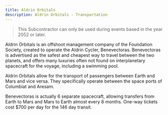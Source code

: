 ```yaml
---
title: Aldrin Orbitals
description: Aldrin Orbitals - Transportation
---
```


> This Subcontractor can only be used during events based in the year 2052 or later.

Aldrin Orbitals is an offshoot management company of the Foundation Society, created to operate the Aldrin Cycler, Benevectoras. Benevectoras is advertised as the safest and cheapest way to travel between the two planets, and offers many luxuries often not found on interplanetary spacecraft for the voyage, including a swimming pool.

Aldrin Orbitals allow for the transport of passengers between Earth and Mars and vice versa. They specifically operate between the space ports of Columbiat and Aresam.

Benevectoras is actually 6 separate spacecraft, allowing transfers from Earth to Mars and Mars to Earth almost every 8 months. One-way tickets cost $700 per day for the 146 day transit.

